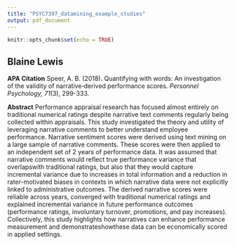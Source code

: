 ```yaml
---
title: "PSYC7397_datamining_example_studies"
output: pdf_document
---
```


```r
knitr::opts_chunk$set(echo = TRUE)
```

## Blaine Lewis

**APA Citation**
Speer, A. B. (2018). Quantifying with words: An investigation of the validity of narrative‐derived performance scores. *Personnel Psychology, 71*(3), 299-333.

**Abstract**
Performance appraisal research has focused almost entirely on traditional numerical ratings despite narrative text comments regularly being collected within appraisals. This study investigated the theory and utility of leveraging narrative comments to better understand employee performance. Narrative sentiment scores were derived using text mining on a large sample of narrative comments. These scores were then applied to an independent set of 2 years of performance data. It was assumed that narrative comments would reflect true performance variance that overlapswith traditional ratings, but also that they would capture incremental variance due to increases in total information and a reduction in rater-motivated biases in contexts in which narrative data were not explicitly linked to administrative outcomes. The derived narrative scores were reliable across years, converged with traditional numerical ratings and explained incremental variance in future performance outcomes (performance ratings, involuntary turnover, promotions, and pay increases). Collectively, this study highlights how narratives can enhance performance measurement and demonstrateshowthese data can be economically scored in applied settings.